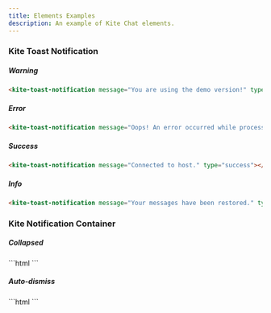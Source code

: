 ```yaml
---
title: Elements Examples
description: An example of Kite Chat elements.
---
```


### Kite Toast Notification

##### Warning
<kite-toast-notification message="You are using the demo version!" type="warning"></kite-toast-notification>
```html
<kite-toast-notification message="You are using the demo version!" type="warning"></kite-toast-notification>
```

##### Error
<kite-toast-notification message="Oops! An error occurred while processing your request. It seems there was an issue with the server connection. Please try again later." type="error"></kite-toast-notification>
```html
<kite-toast-notification message="Oops! An error occurred while processing your request. It seems there was an issue with the server connection. Please try again later." type="error"></kite-toast-notification>
```

##### Success
<kite-toast-notification message="Connected to host." type="success"></kite-toast-notification>
```html
<kite-toast-notification message="Connected to host." type="success"></kite-toast-notification>
```

##### Info
<kite-toast-notification message="Your messages have been restored." type="info"></kite-toast-notification>
```html
<kite-toast-notification message="Your messages have been restored." type="info"></kite-toast-notification>
```

### Kite Notification Container

##### Collapsed
<kite-notification-container>
    <kite-toast-notification message="You are using the demo version!" type="warning"></kite-toast-notification>
    <kite-toast-notification message="You are using the demo version!" type="warning"></kite-toast-notification>
    <kite-toast-notification message="You are using the demo version!" type="warning"></kite-toast-notification>
    <kite-toast-notification message="An unexpected error occurred. Please try again later." type="error"></kite-toast-notification>
    <kite-toast-notification message="An unexpected error occurred. Please try again later." type="error"></kite-toast-notification>
</kite-notification-container>
```html
<kite-notification-container>
    <kite-toast-notification message="You are using the demo version!" type="warning"></kite-toast-notification>
    <kite-toast-notification message="You are using the demo version!" type="warning"></kite-toast-notification>
    <kite-toast-notification message="You are using the demo version!" type="warning"></kite-toast-notification>
    <kite-toast-notification message="An unexpected error occurred. Please try again later." type="error"></kite-toast-notification>
    <kite-toast-notification message="An unexpected error occurred. Please try again later." type="error"></kite-toast-notification>
</kite-notification-container>
```

##### Auto-dismiss
<kite-notification-container>
    <kite-toast-notification duration="5000" message="Connected to host." type="success"></kite-toast-notification>
    <kite-toast-notification duration="6000" message="You are using the demo version!" type="warning"></kite-toast-notification>
    <kite-toast-notification duration="7000" message="An unexpected error occurred. Please try again later." type="error"></kite-toast-notification>
</kite-notification-container>
```html
<kite-notification-container>
    <kite-toast-notification duration="5000" message="Connected to host." type="success"></kite-toast-notification>
    <kite-toast-notification duration="6000" message="You are using the demo version!" type="warning"></kite-toast-notification>
    <kite-toast-notification duration="7000" message="An unexpected error occurred. Please try again later." type="error"></kite-toast-notification>
</kite-notification-container>
```